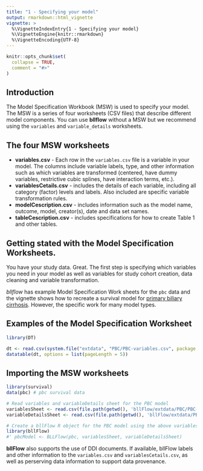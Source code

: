 ```yaml
---
title: "1 - Specifying your model"
output: rmarkdown::html_vignette
vignette: >
  %\VignetteIndexEntry{1 - Specifying your model}
  %\VignetteEngine{knitr::rmarkdown}
  %\VignetteEncoding{UTF-8}
---
```


```r
knitr::opts_chunk$set(
  collapse = TRUE,
  comment = "#>"
)
```
## Introduction
The Model Specification Workbook (MSW) is used to specify your model. The MSW is 
a series of four worksheets (CSV files) that describe different model components. 
You can use **bllflow** without a MSW but we recommend using the 
`variables` and `variable_details` worksheets. 
 
## The four MSW worksheets

- **variables.csv** - Each row in the `variables.csv` file is a variable in your model. 
The columns include variable labels, type, and other information such as which 
variables are transformed (centered, have dummy variables, restrictive cubic 
splines, have interaction terms, etc.).
- **variablesCetails.csv** - includes the details of each variable, including all 
category (factor) levels and labels. Also included are  specific variable transformation 
rules.
- **modelCescription.csv** - includes information such as the model name, outcome, 
model, creator(s), date and data set names.
- **tableCescription.csv** - includes specifications for how to create Table 1 
and other tables.

## Getting stated with the Model Specification Worksheets.

You have your study data. Great. The first step is specifying which variables you 
need in your model as well as variables for study cohort creation, data cleaning and variable transformation. 

_bllflow_ has example Model Specification Work sheets for the `pbc` data and the 
vignette shows how to recreate a survival model for [primary biliary cirrhosis](https://aasldpubs.onlinelibrary.wiley.com/doi/pdf/10.1002/hep.1840100102). However, the specific work for many model types. 

## Examples of the Model Specification Worksheet
```r
library(DT)

dt <- read.csv(system.file("extdata", "PBC/PBC-variables.csv", package = "bllFlow"))
datatable(dt, options = list(pageLength = 5))
```

## Importing the MSW worksheets
```r
library(survival)
data(pbc) # pbc survival data

# Read variables and variableDetails sheet for the PBC model
variablesSheet <- read.csv(file.path(getwd(), 'bllFlow/extdata/PBC/PBC-variables.csv'))
variableDetailsSheet <- read.csv(file.path(getwd(), 'bllFlow/extdata/PBC/PBC-variable-details.csv'))

```
```r
# Create a bllFlow R object for the PBC model using the above variables as args
library(bllFlow)
#' pbcModel <- BLLFlow(pbc, variablesSheet, variableDetailsSheet)

```

**bllFlow** also supports the use of DDI documents. If available, bllFlow labels 
and other information to the `variables.csv` and `variablesCetails.csv`, as well
as perserving data information to support data provenance. 




